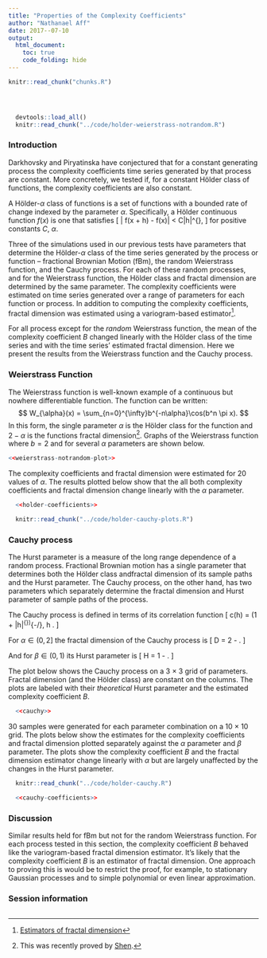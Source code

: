 ```yaml
---
title: "Properties of the Complexity Coefficients"
author: "Nathanael Aff"
date: 2017--07-10
output: 
  html_document:
    toc: true
    code_folding: hide
---
```


<!-- The file analysis/chunks.R contains chunks that define default settings
shared across the workflowr files. -->

```r
knitr::read_chunk("chunks.R")
```


<!-- Update knitr chunk options -->
```r
```

<!-- Insert the date the file was last updated -->
```r
```

<!-- Insert the code version (Git commit SHA1) if Git repository exists and R
 package git2r is installed -->
```r
```

```r
  devtools::load_all()
  knitr::read_chunk("../code/holder-weierstrass-notrandom.R")
```
### Introduction

Darkhovsky and Piryatinska have conjectured that for a constant generating process the complexity coefficients time series generated by that process are constant. More concretely, we tested if, for a constant Hölder class of functions, the complexity coefficients are also constant. 

A Hölder-$\alpha$ class of functions is a set of functions with a bounded rate of change indexed by the parameter $\alpha$. Specifically, a Hölder continuous function $f(x)$ is one that satisfies
\[
    | f(x + h) - f(x)| < C|h|^{\alpha},
\]
for positive constants $C$, $\alpha$.

Three of the simulations used in our previous tests have parameters that determine the Hölder-$\alpha$ class of the time series generated by the process or function -- fractional Brownian Motion (fBm), the random Weierstrass function, and the Cauchy process. For each of these random processes, and for the Weierstrass function, the Hölder class and fractal dimension are determined by the same parameter. The complexity coefficients were estimated on time series generated over a range of parameters for each function or process. In addition to computing the complexity coefficients, fractal dimension was estimated using a variogram-based estimator[^1].

For all process except for the _random_ Weierstrass function, the mean of the complexity coefficient $B$ changed linearly with the Hölder class of the time series and with the time series' estimated fractal dimension. Here we present the results from the Weierstrass function and the Cauchy process.

### Weierstrass Function

The Weierstrass function is well-known example of a continuous but nowhere differentiable function. The function can be written:
$$
 W_{\alpha}(x) = \sum_{n=0}^{\infty}b^{-n\alpha}\cos(b^n \pi x).
$$
In this form, the single parameter $\alpha$ is the Hölder class for the function and $2-\alpha$ is the functions fractal dimension[^2]. Graphs of the Weierstrass function where $b = 2$ and for several $\alpha$ parameters are shown below.


```r

<<weierstrass-notrandom-plot>>
```

The complexity coefficients and fractal dimension were estimated for 20 values of $\alpha$. The results plotted below show that the all both complexity coefficients and fractal dimension change linearly with the $\alpha$ parameter.

```r
  
  <<holder-coefficients>> 

```

```r
  knitr::read_chunk("../code/holder-cauchy-plots.R")
```

### Cauchy process 
The Hurst parameter is a measure of the long range dependence of a random process. Fractional Brownian motion has a single parameter that determines both the Hölder class andfractal dimension of its sample paths and the Hurst parameter. The Cauchy process, on the other hand, has two parameters which separately determine the fractal dimension and Hurst parameter of sample paths of the process. 

The Cauchy process is defined in terms of its correlation function 
\[
   c(h) = (1 + |h|^{\alpha})^{-\beta/\alpha}, \hspace{1em} h \in \mathbb{R}.
\]

For $\alpha \in (0, 2]$ the fractal dimension of the Cauchy process is
\[
 D = 2 - \frac{\alpha}{2}. 
\] 

And for $\beta \in (0,1)$ its Hurst parameter is 
\[
    H = 1 - \frac{\beta}{2}.
\]

The plot below shows the Cauchy process on a 3 $\times$ 3 grid of parameters. Fractal dimension (and the Hölder class) are constant on the columns. The plots are labeled with their _theoretical_ Hurst parameter and the estimated complexity coefficient $B$. 

```r
  <<cauchy>>
```

30 samples were generated for each parameter combination on a 10 $\times$ 10 grid. The plots below show the estimates for the complexity coefficients and fractal dimension plotted separately against the $\alpha$ parameter and $\beta$ parameter. The plots show the complexity coefficient $B$ and the fractal dimension estimator change linearly with $\alpha$ but are largely unaffected by the changes in the Hurst parameter.

```r
  knitr::read_chunk("../code/holder-cauchy.R")
```

```r
  <<cauchy-coefficients>>
```

### Discussion 

Similar results held for fBm but not for the random Weierstrass function. 
For each process tested in this section, the complexity coefficient $B$ behaved like the variogram-based fractal dimension estimator. It's likely that the complexity coefficient $B$ is an estimator of fractal dimension. One approach to proving this is would be to restrict the proof, for example, to stationary Gaussian processes and to simple polynomial or even linear approximation.

[^1]: [Estimators of fractal dimension](https://arxiv.org/abs/1101.1444)
[^2]: This was recently proved by [Shen](https://arxiv.org/abs/1505.03986).

<!-- Add your analysis here -->

### Session information

<!-- Insert the session information into the document -->
```r
```
